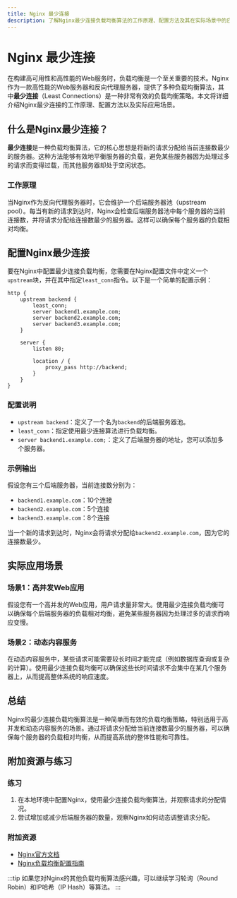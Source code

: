 ```yaml
---
title: Nginx 最少连接
description: 了解Nginx最少连接负载均衡算法的工作原理、配置方法及其在实际场景中的应用。
---
```


# Nginx 最少连接

在构建高可用性和高性能的Web服务时，负载均衡是一个至关重要的技术。Nginx作为一款高性能的Web服务器和反向代理服务器，提供了多种负载均衡算法，其中**最少连接**（Least Connections）是一种非常有效的负载均衡策略。本文将详细介绍Nginx最少连接的工作原理、配置方法以及实际应用场景。

## 什么是Nginx最少连接？

**最少连接**是一种负载均衡算法，它的核心思想是将新的请求分配给当前连接数最少的服务器。这种方法能够有效地平衡服务器的负载，避免某些服务器因为处理过多的请求而变得过载，而其他服务器却处于空闲状态。

### 工作原理

当Nginx作为反向代理服务器时，它会维护一个后端服务器池（upstream pool）。每当有新的请求到达时，Nginx会检查后端服务器池中每个服务器的当前连接数，并将请求分配给连接数最少的服务器。这样可以确保每个服务器的负载相对均衡。

## 配置Nginx最少连接

要在Nginx中配置最少连接负载均衡，您需要在Nginx配置文件中定义一个`upstream`块，并在其中指定`least_conn`指令。以下是一个简单的配置示例：

```nginx
http {
    upstream backend {
        least_conn;
        server backend1.example.com;
        server backend2.example.com;
        server backend3.example.com;
    }

    server {
        listen 80;

        location / {
            proxy_pass http://backend;
        }
    }
}
```

### 配置说明

- `upstream backend`：定义了一个名为`backend`的后端服务器池。
- `least_conn`：指定使用最少连接算法进行负载均衡。
- `server backend1.example.com;`：定义了后端服务器的地址，您可以添加多个服务器。

### 示例输出

假设您有三个后端服务器，当前连接数分别为：

- `backend1.example.com`：10个连接
- `backend2.example.com`：5个连接
- `backend3.example.com`：8个连接

当一个新的请求到达时，Nginx会将请求分配给`backend2.example.com`，因为它的连接数最少。

## 实际应用场景

### 场景1：高并发Web应用

假设您有一个高并发的Web应用，用户请求量非常大。使用最少连接负载均衡可以确保每个后端服务器的负载相对均衡，避免某些服务器因为处理过多的请求而响应变慢。

### 场景2：动态内容服务

在动态内容服务中，某些请求可能需要较长时间才能完成（例如数据库查询或复杂的计算）。使用最少连接负载均衡可以确保这些长时间请求不会集中在某几个服务器上，从而提高整体系统的响应速度。

## 总结

Nginx的最少连接负载均衡算法是一种简单而有效的负载均衡策略，特别适用于高并发和动态内容服务的场景。通过将请求分配给当前连接数最少的服务器，可以确保每个服务器的负载相对均衡，从而提高系统的整体性能和可靠性。

## 附加资源与练习

### 练习

1. 在本地环境中配置Nginx，使用最少连接负载均衡算法，并观察请求的分配情况。
2. 尝试增加或减少后端服务器的数量，观察Nginx如何动态调整请求分配。

### 附加资源

- [Nginx官方文档](https://nginx.org/en/docs/)
- [Nginx负载均衡配置指南](https://nginx.org/en/docs/http/load_balancing.html)

:::tip
如果您对Nginx的其他负载均衡算法感兴趣，可以继续学习轮询（Round Robin）和IP哈希（IP Hash）等算法。
:::
